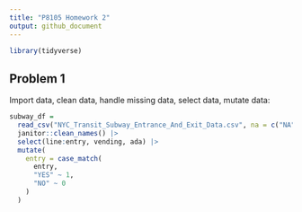 ```yaml
---
title: "P8105 Homework 2"
output: github_document
---
```


```r
library(tidyverse)
```

## Problem 1 

Import data, clean data, handle missing data, select data, mutate data:   
```r
subway_df = 
  read_csv("NYC_Transit_Subway_Entrance_And_Exit_Data.csv", na = c("NA",".","")) |>
  janitor::clean_names() |>
  select(line:entry, vending, ada) |>
  mutate(
    entry = case_match(
      entry,
      "YES" ~ 1,
      "NO" ~ 0
    )
  )
```



